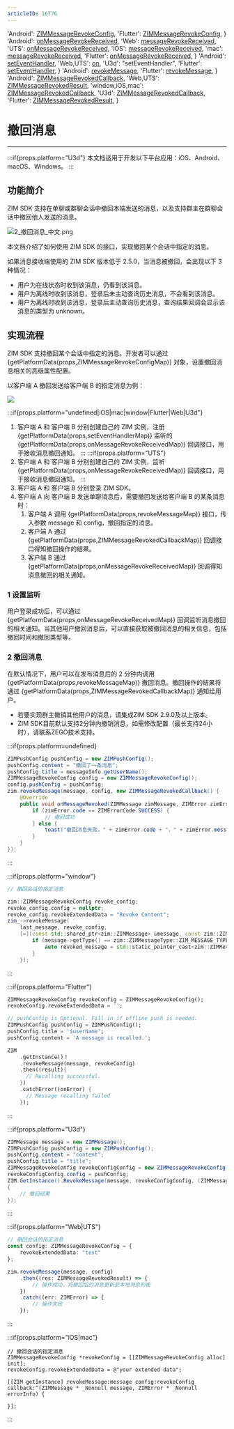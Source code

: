 ```yaml
---
articleID: 16776
---
```



  'Android': <a href='@-ZIMMessageRevokeConfig' target='_blank'>ZIMMessageRevokeConfig</a>,
  'Flutter': <a href='https://pub.dev/documentation/zego_zim/latest/zego_zim/ZIMMessageRevokeConfig-class.html' target='_blank'>ZIMMessageRevokeConfig</a>,
}
  'Android': <a href='@onMessageRevokeReceived' target='_blank'>onMessageRevokeReceived</a>,
  'Web': <a href='@messageRevokeReceived' target='_blank'>messageRevokeReceived</a>,
  'UTS': <a href='@messageRevokeReceived' target='_blank'>onMessageRevokeReceived</a>,
  'iOS': <a href='https://doc-zh.zego.im/article/api?doc=zim_API~objective-c_ios~protocol~ZIMEventHandler#zim-message-revoke-received' target='_blank'>messageRevokeReceived</a>,
  'mac': <a href='https://doc-zh.zego.im/article/api?doc=zim_API~objective-c_macos~protocol~ZIMEventHandler#zim-message-revoke-received' target='_blank'>messageRevokeReceived</a>,
  'Flutter': <a href='https://pub.dev/documentation/zego_zim/latest/zego_zim/ZIMEventHandler/onMessageRevokeReceived.html' target='_blank'>onMessageRevokeReceived</a>,
}
  'Android': <a href='@setEventHandler' target='_blank'>setEventHandler</a>,
  'Web,UTS': <a href='@on' target='_blank'>on</a>,
  'U3d': "setEventHandler",
  'Flutter': <a href='https://pub.dev/documentation/zego_zim/latest/zego_zim/ZIMEventHandler-class.html' target='_blank'>setEventHandler</a>,
}
  'Android': <a href='@revokeMessage' target='_blank'>revokeMessage</a>,
  'Flutter': <a href='https://pub.dev/documentation/zego_zim/latest/zego_zim/ZIM/revokeMessage.html' target='_blank'>revokeMessage</a>,
}
  'Android': <a href='@-ZIMMessageRevokedCallback' target='_blank'>ZIMMessageRevokedCallback</a>,
  'Web,UTS': <a href='@-ZIMMessageRevokedResult' target='_blank'>ZIMMessageRevokedResult</a>,
  'window,iOS,mac': <a href='@ZIMMessageRevokedCallback' target='_blank'>ZIMMessageRevokedCallback</a>,
  'U3d': <a href='https://doc-zh.zego.im/article/api?doc=zim_API~cs_unity3d~interface~ZIMDefines#zim-group-message-receipt-member-list-queried-callback' target='_blank'>ZIMMessageRevokedCallback</a>,
  'Flutter': <a href='https://pub.dev/documentation/zego_zim/latest/zego_zim/ZIMMessageRevokedResult-class.html' target='_blank'>ZIMMessageRevokedResult</a>,
}


# 撤回消息

- - -
:::if{props.platform="U3d"}
<Note title="说明">
本文档适用于开发以下平台应用：iOS、Android、macOS、Windows。
</Note>
:::

## 功能简介

ZIM SDK 支持在单聊或群聊会话中撤回本端发送的消息，以及支持群主在群聊会话中撤回他人发送的消息。

<Frame width="auto" height="auto" >
  <img src="https://media-resource.spreading.io/docuo/workspace740/af061ebc6eaf0f12ae9e7f72235bd04e/14e7c6ccda.png" alt="2_撤回消息_中文.png"/>
</Frame>

本文档介绍了如何使用 ZIM SDK 的接口，实现撤回某个会话中指定的消息。


<Note title="说明">

如果消息接收端使用的 ZIM SDK 版本低于 2.5.0，当消息被撤回，会出现以下 3 种情况：
- 用户为在线状态时收到该消息，仍看到该消息。
- 用户为离线时收到该消息，登录后未主动查询历史消息，不会看到该消息。
- 用户为离线时收到该消息，登录后主动查询历史消息，查询结果回调会显示该消息的类型为 unknown。
</Note>

## 实现流程

ZIM SDK 支持撤回某个会话中指定的消息。开发者可以通过 {getPlatformData(props,ZIMMessageRevokeConfigMap)} 对象，设置撤回消息相关的高级属性配置。

以客户端 A 撤回发送给客户端 B 的指定消息为例：

<Frame width="512" height="auto" caption=""><img src="https://storage.zego.im/sdk-doc/Pics/ZIM/message_revoked.png" /></Frame>

:::if{props.platform="undefined|iOS|mac|window|Flutter|Web|U3d"}
1. 客户端 A 和 客户端 B 分别创建自己的 ZIM 实例，注册 {getPlatformData(props,setEventHandlerMap)} 监听的 {getPlatformData(props,onMessageRevokeReceivedMap)} 回调接口，用于接收消息撤回通知。
:::
:::if{props.platform="UTS"}
1. 客户端 A 和 客户端 B 分别创建自己的 ZIM 实例，监听 {getPlatformData(props,onMessageRevokeReceivedMap)} 回调接口，用于接收消息撤回通知。
:::
2. 客户端 A 和 客户端 B 分别登录 ZIM SDK。
3. 客户端 A 向 客户端 B 发送单聊消息后，需要撤回发送给客户端 B 的某条消息时：
    1. 客户端 A 调用 {getPlatformData(props,revokeMessageMap)} 接口，传入参数 message 和 config，撤回指定的消息。
    2. 客户端 A 通过 {getPlatformData(props,ZIMMessageRevokedCallbackMap)} 回调接口得知撤回操作的结果。
    3. 客户端 B 通过 {getPlatformData(props,onMessageRevokeReceivedMap)} 回调得知消息撤回的相关通知。

### 1 设置监听

用户登录成功后，可以通过 {getPlatformData(props,onMessageRevokeReceivedMap)} 回调监听消息撤回的相关通知。当其他用户撤回消息后，可以直接获取被撤回消息的相关信息，包括撤回时间和撤回类型等。

### 2 撤回消息

在默认情况下，用户可以在发布消息后的 2 分钟内调用 {getPlatformData(props,revokeMessageMap)} 撤回消息。撤回操作的结果将通过 {getPlatformData(props,ZIMMessageRevokedCallbackMap)} 通知给用户。

<Note title="说明">

* 若要实现群主撤销其他用户的消息，请集成ZIM SDK 2.9.0及以上版本。
* ZIM SDK目前默认支持2分钟内撤销消息，如需修改配置（最长支持24小时），请联系ZEGO技术支持。
</Note>

:::if{props.platform=undefined}
<CodeGroup>
```java title="示例代码"
ZIMPushConfig pushConfig = new ZIMPushConfig();
pushConfig.content = "撤回了一条消息";
pushConfig.title = messageInfo.getUserName();
ZIMMessageRevokeConfig config = new ZIMMessageRevokeConfig();
config.pushConfig = pushConfig;
zim.revokeMessage(message, config, new ZIMMessageRevokedCallback() {
    @Override
    public void onMessageRevoked(ZIMMessage zimMessage, ZIMError zimError) {
        if (zimError.code == ZIMErrorCode.SUCCESS) {
            // 撤回成功
        } else {
            toast("撤回消息失败，" + zimError.code + "，" + zimError.message);
        }
    }
});
```
</CodeGroup>

:::

:::if{props.platform="window"}
<CodeGroup>
```cpp title="示例代码"
// 撤回会话的指定消息

zim::ZIMMessageRevokeConfig revoke_config;
revoke_config.config = nullptr;
revoke_config.revokeExtendedData = "Revoke Content";
zim_->revokeMessage(
    last_message, revoke_config,
    [=](const std::shared_ptr<zim::ZIMMessage> &message, const zim::ZIMError &errorInfo) {
        if (message->getType() == zim::ZIMMessageType::ZIM_MESSAGE_TYPE_REVOKE) {
            auto revoked_message = std::static_pointer_cast<zim::ZIMRevokeMessage>(message);
        }
    });
```
</CodeGroup>
:::

:::if{props.platform="Flutter"}
<CodeGroup>
```dart title="Sample code"
ZIMMessageRevokeConfig revokeConfig = ZIMMessageRevokeConfig();
revokeConfig.revokeExtendedData = '';

// pushConfig is Optional. Fill in if offline push is needed.
ZIMPushConfig pushConfig = ZIMPushConfig();
pushConfig.title = '$userName';
pushConfig.content = 'A message is recalled.';

ZIM
    .getInstance()！
    .revokeMessage(message, revokeConfig)
    .then((result){
      // Recalling successful.
    })
    .catchError((onError) {
      // Message recalling failed
    });
```
</CodeGroup>
:::

:::if{props.platform="U3d"}
<CodeGroup>
```c# title="示例代码"
ZIMMessage message = new ZIMMessage();
ZIMPushConfig pushConfig = new ZIMPushConfig();
pushConfig.content = "content";
pushConfig.title = "title";
ZIMMessageRevokeConfig revokeConfigConfig = new ZIMMessageRevokeConfig();
revokeConfigConfig.config = pushConfig;
ZIM.GetInstance().RevokeMessage(message, revokeConfigConfig, (ZIMMessage message, ZIMError errorInfo) =>
{
    // 撤回结果
});
```
</CodeGroup>
:::

:::if{props.platform="Web|UTS"}
<CodeGroup>
```typescript title="示例代码"
// 撤回会话的指定消息
const config: ZIMMessageRevokeConfig = {
    revokeExtendedData: "test"
};

zim.revokeMessage(message, config)
    .then((res: ZIMMessageRevokedResult) => {
        // 操作成功，将撤回后的消息更新至本地消息列表
    })
    .catch((err: ZIMError) => {
        // 操作失败
    });
```
</CodeGroup>
:::

:::if{props.platform="iOS|mac"}
<CodeGroup>
```objc title="示例代码"
// 撤回会话的指定消息
ZIMMessageRevokeConfig *revokeConfig = [[ZIMMessageRevokeConfig alloc] init];
revokeConfig.revokeExtendedData = @"your extended data";

[[ZIM getInstance] revokeMessage:message config:revokeConfig callback:^(ZIMMessage * _Nonnull message, ZIMError * _Nonnull errorInfo) {

}];
```
</CodeGroup>
:::
